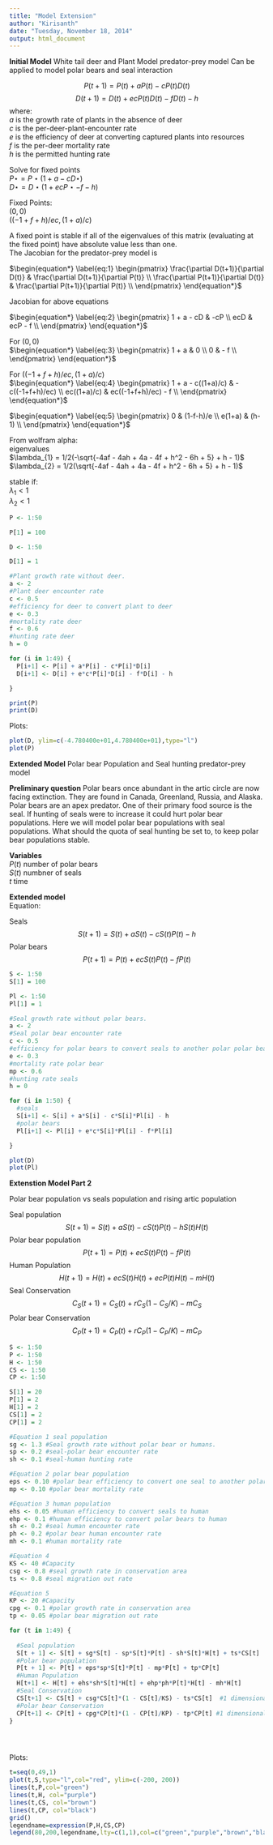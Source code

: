 ```yaml
---
title: "Model Extension"
author: "Kirisanth"
date: "Tuesday, November 18, 2014"
output: html_document
---
```

**Initial Model**
White tail deer and Plant Model
predator-prey model
Can be applied to model polar bears and seal interaction

$$ P(t + 1) = P(t) + aP(t) - cP(t)D(t) $$
$$ D(t + 1) = D(t) + ecP(t)D(t) - fD(t) - h $$ 
where:\
$a$ is the growth rate of plants in the absence of deer \
$c$ is the per-deer-plant-encounter rate \
$e$ is the efficiency of deer at converting captured plants into resources \
$f$ is the per-deer mortality rate \
$h$ is the permitted hunting rate \


Solve for fixed points \
$P{\star} = P{\star}(1 + a - cD{\star})$ \
$D{\star} = D{\star}(1 + ecP{\star} - f - h)$ \

Fixed Points: \
$(0, 0)$ \
$((-1+f+h)/ec, (1+a)/c)$ \


A fixed point is stable if all of the eigenvalues of this matrix (evaluating at the fixed point) have absolute value less than one.\
The Jacobian for the predator-prey model is \

$\begin{equation*}
  \label{eq:1}
  \begin{pmatrix}
    \frac{\partial D(t+1)}{\partial D(t)} & 
    \frac{\partial D(t+1)}{\partial P(t)} \\
    \frac{\partial P(t+1)}{\partial D(t)} & 
    \frac{\partial P(t+1)}{\partial P(t)} \\
  \end{pmatrix}
\end{equation*}$

Jacobian for above equations\

$\begin{equation*}
  \label{eq:2}
  \begin{pmatrix}
    1 + a - cD &
    -cP \\
    ecD &
    ecP - f \\
  \end{pmatrix}
\end{equation*}$

For $(0, 0)$ \
$\begin{equation*}
  \label{eq:3}
  \begin{pmatrix}
    1 + a &
    0 \\
    0 &
    - f \\
  \end{pmatrix}
\end{equation*}$

For $((-1+f+h)/ec, (1+a)/c)$ \
$\begin{equation*}
  \label{eq:4}
  \begin{pmatrix}
    1 + a - c((1+a)/c) &
    -c((-1+f+h)/ec) \\
    ec((1+a)/c) &
    ec((-1+f+h)/ec) - f \\
  \end{pmatrix}
\end{equation*}$

$\begin{equation*}
  \label{eq:5}
  \begin{pmatrix}
    0 &
    (1-f-h)/e \\
    e(1+a) &
    (h-1) \\
  \end{pmatrix}
\end{equation*}$

From wolfram alpha: \
eigenvalues \
$\lambda_{1} = 1/2(-\sqrt{-4af - 4ah + 4a - 4f + h^2 - 6h + 5} + h - 1)$ \
$\lambda_{2} = 1/2(\sqrt{-4af - 4ah + 4a - 4f + h^2 - 6h + 5} + h - 1)$ \

stable if: \
$\lambda_{1} < 1$ \
$\lambda_{2} < 1$ \


```r
P <- 1:50 

P[1] = 100

D <- 1:50

D[1] = 1

#Plant growth rate without deer.
a <- 2
#Plant deer encounter rate
c <- 0.5
#efficiency for deer to convert plant to deer
e <- 0.3
#mortality rate deer
f <- 0.6
#hunting rate deer
h = 0

for (i in 1:49) {
  P[i+1] <- P[i] + a*P[i] - c*P[i]*D[i]
  D[i+1] <- D[i] + e*c*P[i]*D[i] - f*D[i] - h

}

print(P)
print(D)

```

Plots:

```r
plot(D, ylim=c(-4.780400e+01,4.780400e+01),type="l")
plot(P)
```


**Extended Model**
Polar bear Population and Seal hunting
predator-prey model

**Preliminary question**
Polar bears once abundant in the artic circle are now facing extinction. They are found in Canada, Greenland, Russia, and Alaska. Polar bears are an apex predator. One of their primary food source is the seal. If hunting of seals were to increase it could hurt polar bear populations. Here we will model polar bear populations with seal populations. What should the quota of seal hunting be set to, to keep polar bear populations stable.

**Variables** \
$P(t)$ number of polar bears \
$S(t)$ numbner of seals \
$t$ time \


**Extended model** \
Equation: \

Seals
$$ S(t + 1) = S(t) + aS(t) - cS(t)P(t) - h$$
Polar bears
$$ P(t + 1) = P(t) + ecS(t)P(t) - fP(t)$$ 



```r
S <- 1:50
S[1] = 100

Pl <- 1:50
Pl[1] = 1

#Seal growth rate without polar bears.
a <- 2
#Seal polar bear encounter rate
c <- 0.5
#efficiency for polar bears to convert seals to another polar polar bear
e <- 0.3
#mortality rate polar bear
mp <- 0.6
#hunting rate seals
h = 0

for (i in 1:50) {
  #seals
  S[i+1] <- S[i] + a*S[i] - c*S[i]*Pl[i] - h
  #polar bears
  Pl[i+1] <- Pl[i] + e*c*S[i]*Pl[i] - f*Pl[i]

}
```

```r
plot(D)
plot(Pl)
```

**Extenstion Model Part 2**

Polar bear population vs seals population and rising artic population

Seal population
$$ S(t + 1) = S(t) + aS(t) - cS(t)P(t) - hS(t)H(t) $$
Polar bear population
$$ P(t + 1) = P(t) + ecS(t)P(t) - fP(t) $$ 
Human Population
$$ H(t+1) = H(t) + ecS(t)H(t) + ecP(t)H(t) - mH(t) $$
Seal Conservation
$$ C_{S}(t+1) = C_{S}(t) + rC_{S}(1 - C_{S}/K) - mC_{S} $$
Polar bear Conservation
$$ C_{P}(t+1) = C_{P}(t) + rC_{P}(1 - C_{P}/K) - mC_{P} $$





```r
S <- 1:50
P <- 1:50
H <- 1:50
CS <- 1:50
CP <- 1:50

S[1] = 20
P[1] = 2
H[1] = 2
CS[1] = 2
CP[1] = 2

#Equation 1 seal population
sg <- 1.3 #Seal growth rate without polar bear or humans.
sp <- 0.2 #seal-polar bear encounter rate
sh <- 0.1 #seal-human hunting rate

#Equation 2 polar bear population
eps <- 0.10 #polar bear efficiency to convert one seal to another polar bear
mp <- 0.10 #polar bear mortality rate

#Equation 3 human population
ehs <- 0.05 #human efficiency to convert seals to human
ehp <- 0.1 #human efficiency to convert polar bears to human
sh <- 0.2 #seal human encounter rate
ph <- 0.2 #polar bear human encounter rate
mh <- 0.1 #human mortality rate

#Equation 4
KS <- 40 #Capacity
csg <- 0.8 #seal growth rate in conservation area
ts <- 0.8 #seal migration out rate

#Equation 5
KP <- 20 #Capacity
cpg <- 0.1 #polar growth rate in conservation area
tp <- 0.05 #polar bear migration out rate

for (t in 1:49) {
  
  #Seal population
  S[t + 1] <- S[t] + sg*S[t] - sp*S[t]*P[t] - sh*S[t]*H[t] + ts*CS[t]
  #Polar bear population
  P[t + 1] <- P[t] + eps*sp*S[t]*P[t] - mp*P[t] + tp*CP[t]
  #Human Population
  H[t+1] <- H[t] + ehs*sh*S[t]*H[t] + ehp*ph*P[t]*H[t] - mh*H[t]
  #Seal Conservation
  CS[t+1] <- CS[t] + csg*CS[t]*(1 - CS[t]/KS) - ts*CS[t]  #1 dimensional
  #Polar bear Conservation
  CP[t+1] <- CP[t] + cpg*CP[t]*(1 - CP[t]/KP) - tp*CP[t] #1 dimensional
}





```

Plots:

```r
t=seq(0,49,1)
plot(t,S,type="l",col="red", ylim=c(-200, 200))
lines(t,P,col="green")
lines(t,H, col="purple")
lines(t,CS, col="brown")
lines(t,CP, col="black")
grid()
legendname=expression(P,H,CS,CP)
legend(80,200,legendname,lty=c(1,1),col=c("green","purple","brown","black"))
```


